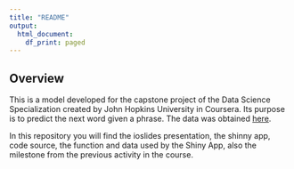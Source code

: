 ```yaml
---
title: "README"
output:
  html_document:
    df_print: paged
---
```


## Overview

This is a model developed for the capstone project of the Data Science Specialization created by John Hopkins University in Coursera. Its purpose is to predict the next word given a phrase. The data was obtained [here](https://d396qusza40orc.cloudfront.net/dsscapstone/dataset/Coursera-SwiftKey.zip).

In this repository you will find the ioslides presentation, the shinny app, code source, the function and data used by the Shiny App, also the milestone from the previous activity in the course.
